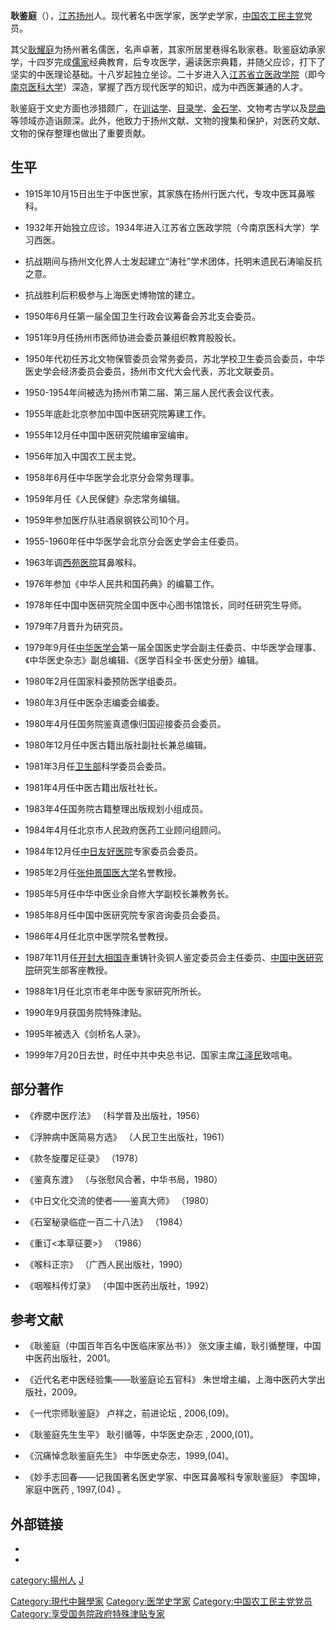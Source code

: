'''耿鉴庭'''（{{bd|1915年|10月15日|1999年|7月20日}}），[[江苏|江苏]][[扬州|扬州]]人。现代著名中医学家，医学史学家，[[中国农工民主党|中国农工民主党]]党员。

其父[[耿耀庭|耿耀庭]]为扬州著名儒医，名声卓著，其家所居里巷得名耿家巷。耿鉴庭幼承家学，十四岁完成[[儒家|儒家]]经典教育，后专攻医学，遍读医宗典籍，并随父应诊，打下了坚实的中医理论基础。十八岁起独立坐诊。二十岁进入入[[江苏省立医政学院|江苏省立医政学院]]（即今[[南京医科大学|南京医科大学]]）深造，掌握了西方现代医学的知识，成为中西医兼通的人才。

耿鉴庭于文史方面也涉猎颇广，在[[训诂学|训诂学]]、[[目录学|目录学]]、[[金石学|金石学]]、文物考古学以及[[昆曲|昆曲]]等领域亦造诣颇深。此外，他致力于扬州文献、文物的搜集和保护，对医药文献、文物的保存整理也做出了重要贡献。

==生平==
*1915年10月15日出生于中医世家，其家族在扬州行医六代，专攻中医耳鼻喉科。

*1932年开始独立应诊。1934年进入江苏省立医政学院（今南京医科大学）学习西医。

*抗战期间与扬州文化界人士发起建立“涛社”学术团体，托明末遗民石涛喻反抗之意。

*抗战胜利后积极参与上海医史博物馆的建立。

*1950年6月任第一届全国卫生行政会议筹备会苏北支会委员。

*1951年9月任扬州市医师协进会委员兼组织教育股股长。

*1950年代初任苏北文物保管委员会常务委员，苏北学校卫生委员会委员，中华医史学会经济委员会委员，扬州市文代大会代表，苏北文联委员。

*1950-1954年间被选为扬州市第二届、第三届人民代表会议代表。

*1955年底赴北京参加中国中医研究院筹建工作。

*1955年12月任中国中医研究院编审室编审。

*1956年加入中国农工民主党。

*1958年6月任中华医学会北京分会常务理事。

*1959年月任《人民保健》杂志常务编辑。

*1959年参加医疗队驻酒泉钢铁公司10个月。

*1955-1960年任中华医学会北京分会医史学会主任委员。

*1963年调[[中国中医科学院西苑医院|西苑医院]]耳鼻喉科。

*1976年参加《中华人民共和国药典》的编纂工作。

*1978年任中国中医研究院全国中医中心图书馆馆长，同时任研究生导师。

*1979年7月晋升为研究员。

*1979年9月任[[中华医学会|中华医学会]]第一届全国医史学会副主任委员、中华医学会理事、《中华医史杂志》副总编辑、《医学百科全书·医史分册》编辑。

*1980年2月任国家科委预防医学组委员。

*1980年3月任中医杂志编委会编委。

*1980年4月任国务院鉴真遗像归国迎接委员会委员。

*1980年12月任中医古籍出版社副社长兼总编辑。

*1981年3月任[[卫生部|卫生部]]科学委员会委员。

*1981年4月任中医古籍出版社社长。

*1983年4任国务院古籍整理出版规划小组成员。

*1984年4月任北京市人民政府医药工业顾问组顾问。

*1984年12月任[[中日友好医院|中日友好医院]]专家委员会委员。

*1985年2月任[[张仲景国医大学|张仲景国医大学]]名誉教授。

*1985年5月任中华中医业余自修大学副校长兼教务长。

*1985年8月任中国中医研究院专家咨询委员会委员。

*1986年4月任北京中医学院名誉教授。

*1987年11月任[[开封|开封]][[大相国寺|大相国寺]]重铸针灸铜人鉴定委员会主任委员、[[中国中医研究院|中国中医研究院]]研究生部客座教授。

*1988年1月任北京市老年中医专家研究所所长。

*1990年9月获国务院特殊津贴。

*1995年被选入《剑桥名人录》。

*1999年7月20日去世，时任中共中央总书记、国家主席[[江泽民|江泽民]]致唁电。

==部分著作==
*《痄腮中医疗法》 （科学普及出版社，1956）

*《浮肿病中医简易方选》 （人民卫生出版社，1961）

*《款冬旋覆足征录》 （1978）

*《鉴真东渡》 （与张慰风合著，中华书局，1980）

*《中日文化交流的使者——鉴真大师》 （1980）

*《石室秘录临症一百二十八法》 （1984）

*《重订<本草征要>》 （1986）

*《喉科正宗》 （广西人民出版社，1990）

*《咽喉科传灯录》 （中国中医药出版社，1992） 

== 参考文献 ==

*《耿鉴庭（中国百年百名中医临床家丛书）》 张文康主编，耿引循整理，中国中医药出版社，2001。

*《近代名老中医经验集——耿鉴庭论五官科》 朱世增主编，上海中医药大学出版社，2009。

*《一代宗师耿鉴庭》 卢祥之，前进论坛 , 2006,(09)。

*《耿鉴庭先生生平》 耿引循等，中华医史杂志 , 2000,(01)。

*《沉痛悼念耿鉴庭先生》 中华医史杂志，1999,(04)。

*《妙手志回春——记我国著名医史学家、中医耳鼻喉科专家耿鉴庭》 李国坤，家庭中医药 , 1997,(04) 。 

==外部链接==

*{{zh}}{{cite web |url=http://www.med66.com/html/2008/10/li1936229361720180029768.html |title=耿鉴庭</span> |publisher= |date= |accessdate=2009-04-15 |archive-date=2013-06-16 |archive-url=https://web.archive.org/web/20130616175321/http://www.med66.com/html/2008/10/li1936229361720180029768.html |dead-url=no }}
*{{zh}}{{cite web|url=http://www.gwz.fudan.edu.cn/SrcShow.asp?Src_ID=550|title=《殷契拾掇》三编目次调整</span>|publisher=|date=|accessdate=2009-04-15|archive-date=2016-03-04|archive-url=https://web.archive.org/web/20160304104518/http://www.gwz.fudan.edu.cn/SrcShow.asp?Src_ID=550|dead-url=no}}

{{Authority control}}
{{DEFAULTSORT:G}}
[[Category:現代中醫學家|Category:現代中醫學家]]
[[Category:医学史学家|Category:医学史学家]]
[[Category:中国农工民主党党员|Category:中国农工民主党党员]]
[[Category:享受国务院政府特殊津贴专家|Category:享受国务院政府特殊津贴专家]]
[[category:揚州人|category:揚州人]]
[[category:耿姓|J]]